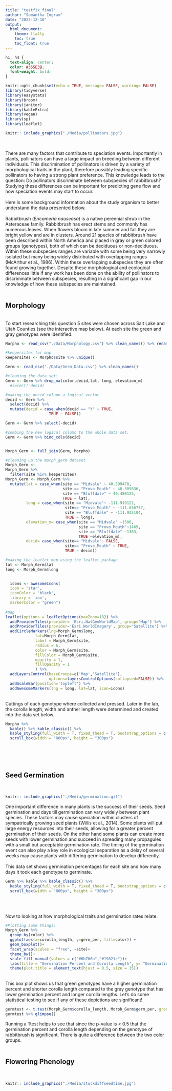 ```yaml
---
title: "testfix_final"
author: "Samantha Ingram"
date: "2022-12-10"
output: 
  html_document:
    theme: flatly
    toc: true
    toc_float: true
---
```

```css
h1, h4 {
  text-align: center;
  color: #355E3B;
  font-weight: bold;
}
```

```r
knitr::opts_chunk$set(echo = TRUE, message= FALSE, warning= FALSE)
library(tidyverse)
library(easystats)
library(broom)
library(janitor)
library(kableExtra)
library(vegan)
library(sp)
library(leaflet)

```

```r
knitr:: include_graphics("./Media/pollinators.jpg")
 
```

<br>
There are many factors that contribute to speciation events. Importantly in plants, pollinators can have a large impact on breeding between different individuals. This discrimination of pollinators is driven by a variety of morphological traits in the plant, therefore possibly leading specific pollinators to having a strong plant preference. This knowledge leads to the question: Do pollinators discriminate between subspecies of rabbitbrush? Studying these differences can be important for predicting gene flow and how speciation events may start to occur.
<br>
<br>
Here is some background information about the study organism to better understand the data presented below.
<br>
<br>
Rabbitbrush (*Ericameria nauseosa*) is a native perennial shrub in the Asteraceae family. Rabbitbrush has erect stems and commonly has numerous leaves. When flowers bloom in late summer and fall they are bright yellow and are in clusters. Around 21 species of rabbitbrush have been described within North America and placed in gray or green colored groups (genotypes), both of which can be deciduous or non-deciduous. Within these subspecies ranges are variable with some being very narrowly isolated but many being widely distributed with overlapping ranges (McArthur et al., 1986). Within these overlapping subspecies they are often found growing together. Despite these morphological and ecological differences little if any work has been done on the ability of pollinators to discriminate between subspecies, resulting in a significant gap in our knowledge of how these subspecies are maintained. 
<br>
<br>

## Morphology
<br>
To start researching this question 5 sites were chosen across Salt Lake and Utah Counties (see the interactive map below). At each site the green and gray genotypes were identified. 

```r
Morpho <- read_csv("./Data/Morphology.csv") %>% clean_names() %>% rename(decid=deciduous)

#keepersites for map
keepersites <- Morpho$site %>% unique()

Germ <- read_csv("./Data/Germ_Data.csv") %>% clean_names()

#cleaning the data set:
Germ <- Germ %>% drop_na(color,decid,lat, long, elevation_m) 
  #select(-decid)

#making the decid column a logical vector
decid <- Germ %>% 
  select(decid) %>% 
  mutate(decid = case_when(decid == "Y" ~ TRUE,
                   TRUE ~ FALSE))

Germ <- Germ %>% select(-decid)

#combing the new logical column to the whole data set.
Germ <- Germ %>% bind_cols(decid)


Morph_Germ <- full_join(Germ, Morpho)
```

```r
#cleaning up the morph_germ dataset
Morph_Germ <- 
Morph_Germ %>% 
  filter(site %in% keepersites)
Morph_Germ <- Morph_Germ %>% 
  mutate(lat = case_when(site == "Midvale" ~ 40.599478,
                         site == "Provo_Mouth" ~ 40.309836,
                         site == "Bluffdale" ~ 40.480125,
                         TRUE ~ lat),
         long = case_when(site == "Midvale"~ -111.919122,
                          site== "Provo_Mouth" ~ -111.656777,
                          site == "Bluffdale" ~ -111.925104,
                          TRUE ~ long),
         elevation_m= case_when(site == "Midvale" ~1306,
                                site == "Provo_Mouth"~1465,
                                site == "Bluffdale" ~1363,
                                TRUE ~elevation_m),
         decid= case_when(site== "Midvale"~ FALSE,
                          site== "Provo_Mouth" ~ TRUE,
                          TRUE ~ decid))
```

```r
#making the leaflet map using the leaflet package
lat <- Morph_Germ$lat
long <- Morph_Germ$long

  
  icons <- awesomeIcons(
  icon = 'star',
  iconColor = 'black',
  library = 'ion',
  markerColor = "green")
  
#map
leaflet(options = leafletOptions(maxZoom=18)) %>%
  addProviderTiles(provider= 'Esri.NatGeoWorldMap', group='Map') %>%
  addProviderTiles(provider='Esri.WorldImagery', group='Satellite') %>%
  addCircleMarkers(lng=Morph_Germ$long,
             lat=Morph_Germ$lat,
             label = Morph_Germ$site,
             radius = 6,
             color = Morph_Germ$site,
             fillColor = Morph_Germ$site,
             opacity = 1,
             fillOpacity = 1
             ) %>%
  addLayersControl(baseGroups=c('Map','Satellite'),
                   options=layersControlOptions(collapsed=FALSE)) %>%
  addScaleBar(position='topleft') %>% 
  addAwesomeMarkers(lng = long, lat=lat, icon=icons)
```

<br>
Cuttings of each genotype where collected and pressed. Later in the lab, the corolla length, width and anther length were determined and created into the data set below.

```r
Morpho %>% 
  kable() %>% kable_classic() %>% 
  kable_styling(full_width = T, fixed_thead = T, bootstrap_options = c("striped", "hover", "responsive")) %>% 
  scroll_box(width = "800px", height = "300px")
```

<br>
<br>
<br>

## Seed Germination
<br>

```r
knitr:: include_graphics("./Media/germination.gif")

```

One important difference in many plants is the success of their seeds. Seed germination and days till germination can vary widely between plant species. These factors may cause speciation within clusters of sympatrically growing seed plants (Willis et al., 2014). Some plants will put large energy resources into their seeds, allowing for a greater percent germination of their seeds. On the other hand some plants can create more seeds with lower germination and succeed in spreading many propagules with a small but acceptable germination rate. The timing of the germination event can also play a key role in ecological separation as a delay of several weeks may cause plants with differing germination to develop differently.
<br>
<br>
This data set shows germination percentages for each site and how many days it took each genotype to germinate. 

```r
Germ %>% kable %>% kable_classic() %>% 
  kable_styling(full_width = T, fixed_thead = T, bootstrap_options = c("striped", "hover", "responsive")) %>% 
  scroll_box(width = "800px", height = "300px")
```
<br>
<br>

Now to looking at how morphological traits and germination rates relate.

```r
#Plotting some things:
Morph_Germ %>%
  group_by(color) %>% 
  ggplot(aes(x=corolla_length, y=germ_per, fill=color)) +
  geom_boxplot()+
  facet_wrap(scales = "free", ~site)+
  theme_bw()+
  scale_fill_manual(values = c("#6b706b","#19821c"))+
  labs(title = "Germination Percent and Corolla Length", y= "Germination Percent", x= "Corolla Length")+
  theme(plot.title = element_text(hjust = 0.5, size = 15))
```

<br>
This box plot shows us that green genotypes have a higher germination percent and shorter corolla length compared to the gray genotype that has lower germination percent and longer corolla lengths.
Let's do some statistical testing to see if any of these depictions are significant!

```r
germtest <- t.test(Morph_Germ$corolla_length, Morph_Germ$germ_per, group= Morph_Germ$color )
germtest %>% glimpse()
```

Running a Ttest helps to see that since the p-value is < 0.5 that the germination percent and corolla length depending on the genotype of rabbitbrush is significant. There is quite a difference between the two color groups.
<br>
<br>

## Flowering Phenology
<br>
```r
knitr:: include_graphics("./Media/stockdiffseedtime.jpg")

```

